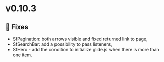 
<Meta title="Releases/v0.10.x/v0.10.3/Change log" />

# v0.10.3

## 🐛 Fixes


- SfPagination: both arrows visible and fixed returned link to page,
- SfSearchBar: add a possibility to pass listeners, 
- SfHero - add the condition to initialize glide.js when there is more than one item.
